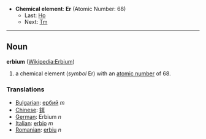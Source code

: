 *'''Chemical element''': '''Er''' (Atomic Number: 68)
**Last: [[Holmium|Ho]]
**Next: [[Thulium|Tm]]
----
== Noun ==
'''erbium''' ([[en:Erbium|Wikipedia:Erbium]])

# a chemical element (''symbol'' Er) with an [[atomic number]] of 68.

===Translations===
*[[Bulgarian]]: [[ербий]] ''m''
*[[Chinese]]: [[鉺]]
*[[German]]: Erbium ''n''
*[[Italian]]: [[erbio]] ''m''
*[[Romanian]]: [[erbiu]] ''n''